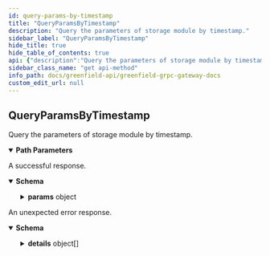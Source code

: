 ```yaml
---
id: query-params-by-timestamp
title: "QueryParamsByTimestamp"
description: "Query the parameters of storage module by timestamp."
sidebar_label: "QueryParamsByTimestamp"
hide_title: true
hide_table_of_contents: true
api: {"description":"Query the parameters of storage module by timestamp.","operationId":"QueryParamsByTimestamp","responses":{"200":{"description":"A successful response.","content":{"*/*":{"schema":{"type":"object","properties":{"params":{"description":"params holds all the parameters of this module.","type":"object","properties":{"versioned_params":{"type":"object","properties":{"max_segment_size":{"type":"string","format":"uint64","title":"max_segment_size is the maximum size of a segment. default: 16M"},"redundant_data_chunk_num":{"type":"integer","format":"int64","title":"redundant_data_check_num is the num of data chunks of EC redundancy algorithm"},"redundant_parity_chunk_num":{"type":"integer","format":"int64","title":"redundant_data_check_num is the num of parity chunks of EC redundancy algorithm"},"min_charge_size":{"type":"string","format":"uint64","title":"min_charge_size is the minimum charge size of the payload, objects smaller than this size will be charged as this size"}},"description":"VersionedParams defines the parameters for the storage module with multi version, each version store with different timestamp."},"max_payload_size":{"type":"string","format":"uint64","title":"max_payload_size is the maximum size of the payload, default: 2G"},"mirror_bucket_relayer_fee":{"type":"string","title":"relayer fee for the mirror bucket tx"},"mirror_bucket_ack_relayer_fee":{"type":"string","title":"relayer fee for the ACK or FAIL_ACK package of the mirror bucket tx"},"mirror_object_relayer_fee":{"type":"string","title":"relayer fee for the mirror object tx"},"mirror_object_ack_relayer_fee":{"type":"string","title":"Relayer fee for the ACK or FAIL_ACK package of the mirror object tx"},"mirror_group_relayer_fee":{"type":"string","title":"relayer fee for the mirror object tx"},"mirror_group_ack_relayer_fee":{"type":"string","title":"Relayer fee for the ACK or FAIL_ACK package of the mirror object tx"},"max_buckets_per_account":{"type":"integer","format":"int64","title":"The maximum number of buckets that can be created per account"},"discontinue_counting_window":{"type":"string","format":"uint64","title":"The window to count the discontinued objects or buckets"},"discontinue_object_max":{"type":"string","format":"uint64","title":"The max objects can be requested in a window"},"discontinue_bucket_max":{"type":"string","format":"uint64","title":"The max buckets can be requested in a window"},"discontinue_confirm_period":{"type":"string","format":"int64","title":"The object will be deleted after the confirm period in seconds"},"discontinue_deletion_max":{"type":"string","format":"uint64","title":"The max delete objects in each end block"},"stale_policy_cleanup_max":{"type":"string","format":"uint64","title":"The max number for deleting policy in each end block"}}}},"description":"QueryVersionedParamsResponse is response type for the Query/Params RPC method with timestamp."}}}},"default":{"description":"An unexpected error response.","content":{"*/*":{"schema":{"type":"object","properties":{"error":{"type":"string"},"code":{"type":"integer","format":"int32"},"message":{"type":"string"},"details":{"type":"array","items":{"type":"object","properties":{"type_url":{"type":"string"},"value":{"type":"string","format":"byte"}}}}}}}}}},"parameters":[{"name":"timestamp","description":"the timestamp of the block time you want to query","in":"path","required":true,"schema":{"type":"string","format":"int64"}}],"tags":["Query"],"method":"get","path":"/greenfield/storage/params/{timestamp}","servers":[{"url":"https://gnfd-testnet-fullnode-tendermint-us.bnbchain.org"}],"info":{"title":"Greenfield - gRPC Gateway docs","description":"A REST interface for state queries","version":"1.0.0"},"postman":{"name":"QueryParamsByTimestamp","description":{"content":"Query the parameters of storage module by timestamp.","type":"text/plain"},"url":{"path":["greenfield","storage","params",":timestamp"],"host":["{{baseUrl}}"],"query":[],"variable":[{"disabled":false,"description":{"content":"(Required) the timestamp of the block time you want to query","type":"text/plain"},"type":"any","value":"","key":"timestamp"}]},"header":[{"key":"Accept","value":"*/*"}],"method":"GET"}}
sidebar_class_name: "get api-method"
info_path: docs/greenfield-api/greenfield-grpc-gateway-docs
custom_edit_url: null
---
```



## QueryParamsByTimestamp



Query the parameters of storage module by timestamp.

<details style={{"marginBottom":"1rem"}} data-collapsed={false} open={true}><summary style={{}}><strong>Path Parameters</strong></summary><div><ul><ParamsItem className={"paramsItem"} param={{"name":"timestamp","description":"the timestamp of the block time you want to query","in":"path","required":true,"schema":{"type":"string","format":"int64"}}}></ParamsItem></ul></div></details><div><ApiTabs><TabItem label={"200"} value={"200"}><div>

A successful response.

</div><div><MimeTabs schemaType={"response"}><TabItem label={"*/*"} value={"*/*"}><SchemaTabs><TabItem label={"Schema"} value={"Schema"}><details style={{}} data-collapsed={false} open={true}><summary style={{"textAlign":"left"}}><strong>Schema</strong></summary><div style={{"textAlign":"left","marginLeft":"1rem"}}></div><ul style={{"marginLeft":"1rem"}}><SchemaItem collapsible={true} className={"schemaItem"}><details style={{}}><summary style={{}}><strong>params</strong><span style={{"opacity":"0.6"}}> object</span></summary><div style={{"marginLeft":"1rem"}}><div style={{"marginTop":".5rem","marginBottom":".5rem"}}>

params holds all the parameters of this module.

</div><SchemaItem collapsible={true} className={"schemaItem"}><details style={{}}><summary style={{}}><strong>versioned_params</strong><span style={{"opacity":"0.6"}}> object</span></summary><div style={{"marginLeft":"1rem"}}><div style={{"marginTop":".5rem","marginBottom":".5rem"}}>

VersionedParams defines the parameters for the storage module with multi version, each version store with different timestamp.

</div><SchemaItem collapsible={false} name={"max_segment_size"} required={false} schemaName={"uint64"} qualifierMessage={undefined} schema={{"type":"string","format":"uint64","title":"max_segment_size is the maximum size of a segment. default: 16M"}}></SchemaItem><SchemaItem collapsible={false} name={"redundant_data_chunk_num"} required={false} schemaName={"int64"} qualifierMessage={undefined} schema={{"type":"integer","format":"int64","title":"redundant_data_check_num is the num of data chunks of EC redundancy algorithm"}}></SchemaItem><SchemaItem collapsible={false} name={"redundant_parity_chunk_num"} required={false} schemaName={"int64"} qualifierMessage={undefined} schema={{"type":"integer","format":"int64","title":"redundant_data_check_num is the num of parity chunks of EC redundancy algorithm"}}></SchemaItem><SchemaItem collapsible={false} name={"min_charge_size"} required={false} schemaName={"uint64"} qualifierMessage={undefined} schema={{"type":"string","format":"uint64","title":"min_charge_size is the minimum charge size of the payload, objects smaller than this size will be charged as this size"}}></SchemaItem></div></details></SchemaItem><SchemaItem collapsible={false} name={"max_payload_size"} required={false} schemaName={"uint64"} qualifierMessage={undefined} schema={{"type":"string","format":"uint64","title":"max_payload_size is the maximum size of the payload, default: 2G"}}></SchemaItem><SchemaItem collapsible={false} name={"mirror_bucket_relayer_fee"} required={false} schemaName={"relayer fee for the mirror bucket tx"} qualifierMessage={undefined} schema={{"type":"string","title":"relayer fee for the mirror bucket tx"}}></SchemaItem><SchemaItem collapsible={false} name={"mirror_bucket_ack_relayer_fee"} required={false} schemaName={"relayer fee for the ACK or FAIL_ACK package of the mirror bucket tx"} qualifierMessage={undefined} schema={{"type":"string","title":"relayer fee for the ACK or FAIL_ACK package of the mirror bucket tx"}}></SchemaItem><SchemaItem collapsible={false} name={"mirror_object_relayer_fee"} required={false} schemaName={"relayer fee for the mirror object tx"} qualifierMessage={undefined} schema={{"type":"string","title":"relayer fee for the mirror object tx"}}></SchemaItem><SchemaItem collapsible={false} name={"mirror_object_ack_relayer_fee"} required={false} schemaName={"Relayer fee for the ACK or FAIL_ACK package of the mirror object tx"} qualifierMessage={undefined} schema={{"type":"string","title":"Relayer fee for the ACK or FAIL_ACK package of the mirror object tx"}}></SchemaItem><SchemaItem collapsible={false} name={"mirror_group_relayer_fee"} required={false} schemaName={"relayer fee for the mirror object tx"} qualifierMessage={undefined} schema={{"type":"string","title":"relayer fee for the mirror object tx"}}></SchemaItem><SchemaItem collapsible={false} name={"mirror_group_ack_relayer_fee"} required={false} schemaName={"Relayer fee for the ACK or FAIL_ACK package of the mirror object tx"} qualifierMessage={undefined} schema={{"type":"string","title":"Relayer fee for the ACK or FAIL_ACK package of the mirror object tx"}}></SchemaItem><SchemaItem collapsible={false} name={"max_buckets_per_account"} required={false} schemaName={"int64"} qualifierMessage={undefined} schema={{"type":"integer","format":"int64","title":"The maximum number of buckets that can be created per account"}}></SchemaItem><SchemaItem collapsible={false} name={"discontinue_counting_window"} required={false} schemaName={"uint64"} qualifierMessage={undefined} schema={{"type":"string","format":"uint64","title":"The window to count the discontinued objects or buckets"}}></SchemaItem><SchemaItem collapsible={false} name={"discontinue_object_max"} required={false} schemaName={"uint64"} qualifierMessage={undefined} schema={{"type":"string","format":"uint64","title":"The max objects can be requested in a window"}}></SchemaItem><SchemaItem collapsible={false} name={"discontinue_bucket_max"} required={false} schemaName={"uint64"} qualifierMessage={undefined} schema={{"type":"string","format":"uint64","title":"The max buckets can be requested in a window"}}></SchemaItem><SchemaItem collapsible={false} name={"discontinue_confirm_period"} required={false} schemaName={"int64"} qualifierMessage={undefined} schema={{"type":"string","format":"int64","title":"The object will be deleted after the confirm period in seconds"}}></SchemaItem><SchemaItem collapsible={false} name={"discontinue_deletion_max"} required={false} schemaName={"uint64"} qualifierMessage={undefined} schema={{"type":"string","format":"uint64","title":"The max delete objects in each end block"}}></SchemaItem><SchemaItem collapsible={false} name={"stale_policy_cleanup_max"} required={false} schemaName={"uint64"} qualifierMessage={undefined} schema={{"type":"string","format":"uint64","title":"The max number for deleting policy in each end block"}}></SchemaItem></div></details></SchemaItem></ul></details></TabItem><TabItem label={"Example (from schema)"} value={"Example (from schema)"}><ResponseSamples responseExample={"{\n  \"params\": {\n    \"versioned_params\": {\n      \"max_segment_size\": \"string\",\n      \"redundant_data_chunk_num\": 0,\n      \"redundant_parity_chunk_num\": 0,\n      \"min_charge_size\": \"string\"\n    },\n    \"max_payload_size\": \"string\",\n    \"mirror_bucket_relayer_fee\": \"string\",\n    \"mirror_bucket_ack_relayer_fee\": \"string\",\n    \"mirror_object_relayer_fee\": \"string\",\n    \"mirror_object_ack_relayer_fee\": \"string\",\n    \"mirror_group_relayer_fee\": \"string\",\n    \"mirror_group_ack_relayer_fee\": \"string\",\n    \"max_buckets_per_account\": 0,\n    \"discontinue_counting_window\": \"string\",\n    \"discontinue_object_max\": \"string\",\n    \"discontinue_bucket_max\": \"string\",\n    \"discontinue_confirm_period\": \"string\",\n    \"discontinue_deletion_max\": \"string\",\n    \"stale_policy_cleanup_max\": \"string\"\n  }\n}"} language={"json"}></ResponseSamples></TabItem></SchemaTabs></TabItem></MimeTabs></div></TabItem><TabItem label={"default"} value={"default"}><div>

An unexpected error response.

</div><div><MimeTabs schemaType={"response"}><TabItem label={"*/*"} value={"*/*"}><SchemaTabs><TabItem label={"Schema"} value={"Schema"}><details style={{}} data-collapsed={false} open={true}><summary style={{"textAlign":"left"}}><strong>Schema</strong></summary><div style={{"textAlign":"left","marginLeft":"1rem"}}></div><ul style={{"marginLeft":"1rem"}}><SchemaItem collapsible={false} name={"error"} required={false} schemaName={"string"} qualifierMessage={undefined} schema={{"type":"string"}}></SchemaItem><SchemaItem collapsible={false} name={"code"} required={false} schemaName={"int32"} qualifierMessage={undefined} schema={{"type":"integer","format":"int32"}}></SchemaItem><SchemaItem collapsible={false} name={"message"} required={false} schemaName={"string"} qualifierMessage={undefined} schema={{"type":"string"}}></SchemaItem><SchemaItem collapsible={true} className={"schemaItem"}><details style={{}}><summary style={{}}><strong>details</strong><span style={{"opacity":"0.6"}}> object[]</span></summary><div style={{"marginLeft":"1rem"}}><li><div style={{"fontSize":"var(--ifm-code-font-size)","opacity":"0.6","marginLeft":"-.5rem","paddingBottom":".5rem"}}>Array [</div></li><SchemaItem collapsible={false} name={"type_url"} required={false} schemaName={"string"} qualifierMessage={undefined} schema={{"type":"string"}}></SchemaItem><SchemaItem collapsible={false} name={"value"} required={false} schemaName={"byte"} qualifierMessage={undefined} schema={{"type":"string","format":"byte"}}></SchemaItem><li><div style={{"fontSize":"var(--ifm-code-font-size)","opacity":"0.6","marginLeft":"-.5rem"}}>]</div></li></div></details></SchemaItem></ul></details></TabItem><TabItem label={"Example (from schema)"} value={"Example (from schema)"}><ResponseSamples responseExample={"{\n  \"error\": \"string\",\n  \"code\": 0,\n  \"message\": \"string\",\n  \"details\": [\n    {\n      \"type_url\": \"string\",\n      \"value\": \"string\"\n    }\n  ]\n}"} language={"json"}></ResponseSamples></TabItem></SchemaTabs></TabItem></MimeTabs></div></TabItem></ApiTabs></div>
      